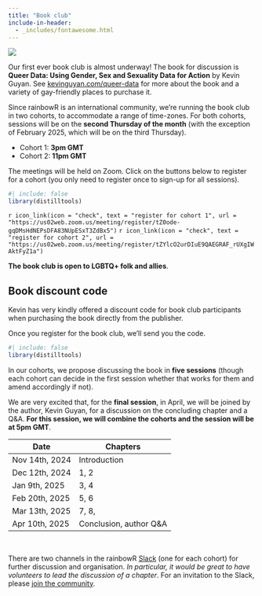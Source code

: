 ```yaml
---
title: "Book club"
include-in-header: 
  - _includes/fontawesome.html
---
```

:::{.aside}
![](images/book-club/queer-data.jpeg)
:::

Our first ever book club is almost underway! The book for discussion is **Queer Data: Using Gender, Sex and Sexuality Data for Action** by Kevin Guyan. See [kevinguyan.com/queer-data](https://kevinguyan.com/queer-data/){target="_blank"} for more about the book and a variety of gay-friendly places to purchase it.

Since rainbowR is an international community, we're running the book club in two cohorts, to accommodate a range of time-zones. For both cohorts, sessions will be on the **second Thursday of the month** (with the exception of February 2025, which will be on the third Thursday).

- Cohort 1: **3pm GMT**
- Cohort 2: **11pm GMT**

The meetings will be held on Zoom. Click on the buttons below to register for a cohort (you only need to register once to sign-up for all sessions). 

```r
#| include: false
library(distilltools)
```

`r icon_link(icon = "check",
text = "register for cohort 1",
url = "https://us02web.zoom.us/meeting/register/tZ0ode-gqDMsHdNEPsDFA83NUpESxT3ZdBx5")`
`r icon_link(icon = "check",
text = "register for cohort 2",
url = "https://us02web.zoom.us/meeting/register/tZYlcO2urDIuE9QAEGRAF_rUXgIWAktFyZ1a")`

**The book club is open to LGBTQ+ folk and allies**.

:::{.callout-note}
## Book discount code
Kevin has very kindly offered a discount code for book club participants when purchasing the book directly from the publisher. 

Once you register for the book club, we'll send you the code.
:::

```r
#| include: false
library(distilltools)
```

In our cohorts, we propose discussing the book in **five sessions** (though each cohort can decide in the first session whether that works for them and amend accordingly if not). 

We are very excited that, for the **final session**, in April, we will be joined by the author, Kevin Guyan, for a discussion on the concluding chapter and a Q&A. **For this session, we will combine the cohorts and the session will be at 5pm GMT**.

| Date           | Chapters         |
|----------------|------------------|
| Nov 14th, 2024 | Introduction     |
| Dec 12th, 2024 | 1, 2             |
| Jan 9th, 2025  | 3, 4             |
| Feb 20th, 2025 | 5, 6             |
| Mar 13th, 2025 | 7, 8,            |
| Apr 10th, 2025 | Conclusion, author Q&A |

</br>

There are two channels in the rainbowR [Slack](https://rainbowr.slack.com) (one for each cohort) for further discussion and organisation. *In particular, it would be great to have volunteers to lead the discussion of a chapter*. For an invitation to the Slack, please [join the community](https://docs.google.com/forms/d/1y7SOWE3IW-fpR_5Cd4mK-CMUpFZ-hvhY4cTj34JqTVE/){target="_blank"}.



